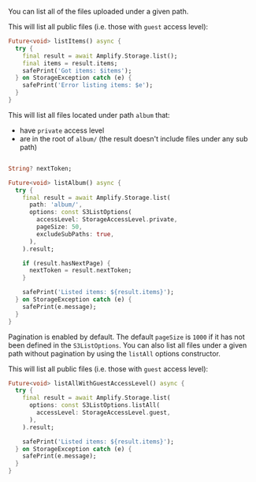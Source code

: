 You can list all of the files uploaded under a given path.

<BlockSwitcher>

<Block name="Stable (Mobile)">

This will list all public files (i.e. those with `guest` access level):

```dart
Future<void> listItems() async {
  try {
    final result = await Amplify.Storage.list();
    final items = result.items;
    safePrint('Got items: $items');
  } on StorageException catch (e) {
    safePrint('Error listing items: $e');
  }
}
```

</Block>

<Block name = "Developer Preview (Mobile, Web & Desktop)">

This will list all files located under path `album` that:
* have `private` access level
* are in the root of `album/` (the result doesn't include files under any sub path)

```dart

String? nextToken;

Future<void> listAlbum() async {
  try {
    final result = await Amplify.Storage.list(
      path: 'album/',
      options: const S3ListOptions(
        accessLevel: StorageAccessLevel.private,
        pageSize: 50,
        excludeSubPaths: true,
      ),
    ).result;

    if (result.hasNextPage) {
      nextToken = result.nextToken;
    }

    safePrint('Listed items: ${result.items}');
  } on StorageException catch (e) {
    safePrint(e.message);
  }
}

```

Pagination is enabled by default. The default `pageSize` is `1000` if it has not been defined in the `S3ListOptions`. You can also list all files under a given path without pagination by using the `listAll` options constructor.

This will list all public files (i.e. those with `guest` access level):

```dart
Future<void> listAllWithGuestAccessLevel() async {
  try {
    final result = await Amplify.Storage.list(
      options: const S3ListOptions.listAll(
        accessLevel: StorageAccessLevel.guest,
      ),
    ).result;

    safePrint('Listed items: ${result.items}');
  } on StorageException catch (e) {
    safePrint(e.message);
  }
}
```

</Block>

</BlockSwitcher>